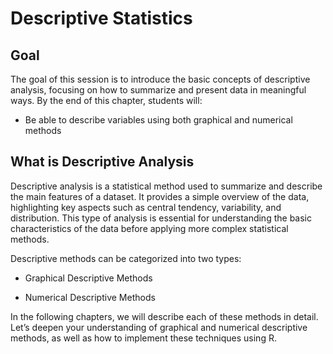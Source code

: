 # Descriptive Statistics

## Goal

The goal of this session is to introduce the basic concepts of descriptive analysis, focusing on how to summarize and present data in meaningful ways. By the end of this chapter, students will:

-   Be able to describe variables using both graphical and numerical methods

## What is Descriptive Analysis

Descriptive analysis is a statistical method used to summarize and describe the main features of a dataset. It provides a simple overview of the data, highlighting key aspects such as central tendency, variability, and distribution. This type of analysis is essential for understanding the basic characteristics of the data before applying more complex statistical methods.

Descriptive methods can be categorized into two types:

-   Graphical Descriptive Methods

-   Numerical Descriptive Methods

In the following chapters, we will describe each of these methods in detail. Let's deepen your understanding of graphical and numerical descriptive methods, as well as how to implement these techniques using R.
